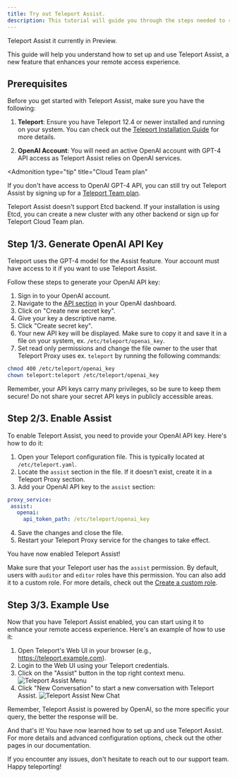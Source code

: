```yaml
---
title: Try out Teleport Assist.
description: This tutorial will guide you through the steps needed to run Teleport Assist on your own infrastructure.
---
```


<Admonition type="tip" title="Preview">
  Teleport Assist it currently in Preview.
</Admonition>

This guide will help you understand how to set up and use Teleport Assist, a new feature that enhances your remote access experience.

## Prerequisites

Before you get started with Teleport Assist, make sure you have the following:

1. **Teleport**: Ensure you have Teleport 12.4 or newer installed and running on your system.
You can check out the [Teleport Installation Guide](https://goteleport.com/docs/installation/) for more details.

2. **OpenAI Account**: You will need an active OpenAI account with GPT-4 API access as Teleport Assist relies on OpenAI services.

<Admonition
  type="tip"
  title="Cloud Team plan"
>
If you don't have access to OpenAI GPT-4 API, you can still try out Teleport Assist by signing up for a [Teleport Team plan](https://goteleport.com/pricing/).
</Admonition>

Teleport Assist doesn't support Etcd backend. If your installation is using Etcd, you can create a new cluster
with any other backend or sign up for Teleport Cloud Team plan.

## Step 1/3. Generate OpenAI API Key

Teleport uses the GPT-4 model for the Assist feature. Your account must have access to it if you want to use Teleport Assist.

Follow these steps to generate your OpenAI API key:

1. Sign in to your OpenAI account.
2. Navigate to the [API section](https://platform.openai.com/account/api-keys) in your OpenAI dashboard.
3. Click on "Create new secret key".
4. Give your key a descriptive name.
5. Click "Create secret key".
6. Your new API key will be displayed. Make sure to copy it and save it in a file on your system, ex. `/etc/teleport/openai_key`.
7. Set read only permissions and change the file owner to the user that Teleport Proxy uses ex. `teleport` by running the following commands:

```bash
chmod 400 /etc/teleport/openai_key
chown teleport:teleport /etc/teleport/openai_key
```

Remember, your API keys carry many privileges, so be sure to keep them secure! Do not share your secret API keys in publicly accessible areas.

## Step 2/3. Enable Assist

To enable Teleport Assist, you need to provide your OpenAI API key. Here's how to do it:

1. Open your Teleport configuration file. This is typically located at `/etc/teleport.yaml`.
2. Locate the `assist` section in the file. If it doesn't exist, create it in a Teleport Proxy section.
3. Add your OpenAI API key to the `assist` section:

 ```yaml
proxy_service:
  assist:
    openai:
      api_token_path: /etc/teleport/openai_key
```

4. Save the changes and close the file.
5. Restart your Teleport Proxy service for the changes to take effect.

You have now enabled Teleport Assist!

Make sure that your Teleport user has the `assist` permission. By default, users with `auditor` and `editor` roles
have this permission. You can also add it to a custom role. For more details, check out the [Create a custom role](https://goteleport.com/docs/access-controls/getting-started/#step-33-create-a-custom-role).

## Step 3/3. Example Use

Now that you have Teleport Assist enabled, you can start using it to enhance your remote access experience.
Here's an example of how to use it:

1. Open Teleport's Web UI in your browser (e.g., https://teleport.example.com).
2. Login to the Web UI using your Teleport credentials.
3. Click on the "Assist" button in the top right context menu.
![Teleport Assist Menu](../img/assist/main-screen.png)
4. Click "New Conversation" to start a new conversation with Teleport Assist.
![Teleport Assist New Chat](../img/assist/assist-screen.png)

Remember, Teleport Assist is powered by OpenAI, so the more specific your query, the better the response will be.

And that's it! You have now learned how to set up and use Teleport Assist. For more details and advanced configuration options, check out the other pages in our documentation.

If you encounter any issues, don't hesitate to reach out to our support team. Happy teleporting!
